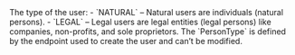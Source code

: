<ResponseField name="PersonType" type="string" >    
The type of the user:  
- `NATURAL` – Natural users are individuals (natural persons).  
- `LEGAL` – Legal users are legal entities (legal persons) like companies, non-profits, and sole proprietors.  
The `PersonType` is defined by the endpoint used to create the user and can’t be modified.  
</ResponseField>